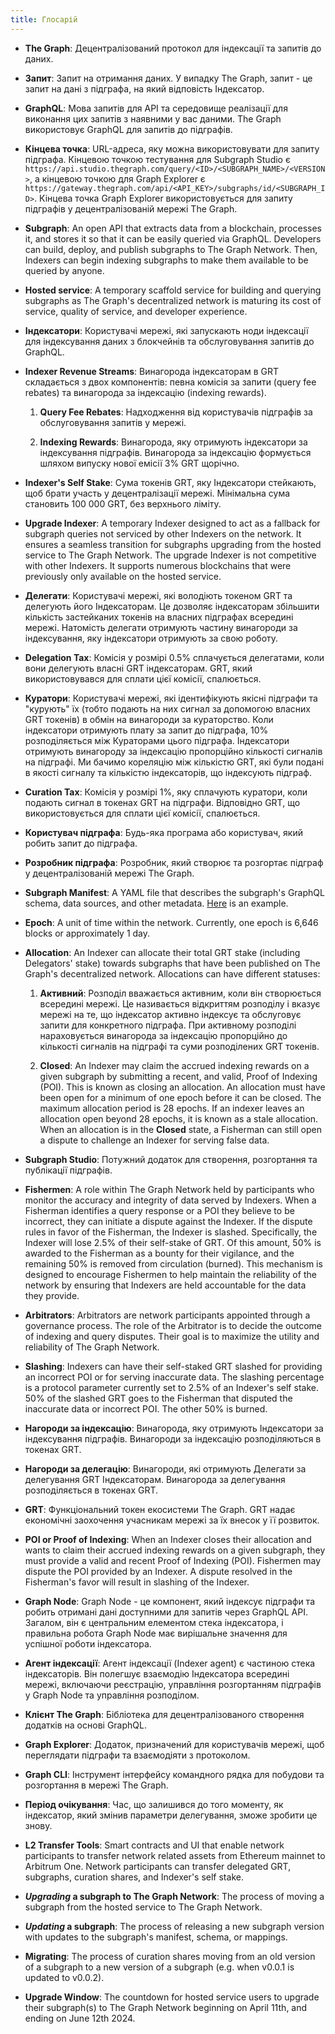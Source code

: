 ```yaml
---
title: Глосарій
---
```


- **The Graph**: Децентралізований протокол для індексації та запитів до даних.

- **Запит**: Запит на отримання даних. У випадку The Graph, запит - це запит на дані з підграфа, на який відповість Індексатор.

- **GraphQL**: Мова запитів для API та середовище реалізації для виконання цих запитів з наявними у вас даними. The Graph використовує GraphQL для запитів до підграфів.

- **Кінцева точка**: URL-адреса, яку можна використовувати для запиту підграфа. Кінцевою точкою тестування для Subgraph Studio є `https://api.studio.thegraph.com/query/<ID>/<SUBGRAPH_NAME>/<VERSION>`, а кінцевою точкою для Graph Explorer є `https://gateway.thegraph.com/api/<API_KEY>/subgraphs/id/<SUBGRAPH_ID>`. Кінцева точка Graph Explorer використовується для запиту підграфів у децентралізованій мережі The Graph.

- **Subgraph**: An open API that extracts data from a blockchain, processes it, and stores it so that it can be easily queried via GraphQL. Developers can build, deploy, and publish subgraphs to The Graph Network. Then, Indexers can begin indexing subgraphs to make them available to be queried by anyone.

- **Hosted service**: A temporary scaffold service for building and querying subgraphs as The Graph's decentralized network is maturing its cost of service, quality of service, and developer experience.

- **Індексатори**: Користувачі мережі, які запускають ноди індексації для індексування даних з блокчейнів та обслуговування запитів до GraphQL.

- **Indexer Revenue Streams**: Винагорода індексаторам в GRT складається з двох компонентів: певна комісія за запити (query fee rebates) та винагорода за індексацію (indexing rewards).

  1. **Query Fee Rebates**: Надходження від користувачів підграфів за обслуговування запитів у мережі.

  2. **Indexing Rewards**: Винагорода, яку отримують індексатори за індексування підграфів. Винагорода за індексацію формується шляхом випуску нової емісії 3% GRT щорічно.

- **Indexer's Self Stake**: Сума токенів GRT, яку Індексатори стейкають, щоб брати участь у децентралізації мережі. Мінімальна сума становить 100 000 GRT, без верхнього ліміту.

- **Upgrade Indexer**: A temporary Indexer designed to act as a fallback for subgraph queries not serviced by other Indexers on the network. It ensures a seamless transition for subgraphs upgrading from the hosted service to The Graph Network. The upgrade Indexer is not competitive with other Indexers. It supports numerous blockchains that were previously only available on the hosted service.

- **Делегати**: Користувачі мережі, які володіють токеном GRT та делегують його Індексаторам. Це дозволяє індексаторам збільшити кількість застейканих токенів на власних підграфах всередині мережі. Натомість делегати отримують частину винагороди за індексування, яку індексатори отримують за свою роботу.

- **Delegation Tax**: Комісія у розмірі 0.5% сплачується делегатами, коли вони делегують власні GRT індексаторам. GRT, який використовувався для сплати цієї комісії, спалюється.

- **Куратори**: Користувачі мережі, які ідентифікують якісні підграфи та "курують" їх (тобто подають на них сигнал за допомогою власних GRT токенів) в обмін на винагороди за кураторство. Коли індексатори отримують плату за запит до підграфа, 10% розподіляється між Кураторами цього підграфа. Індексатори отримують винагороду за індексацію пропорційно кількості сигналів на підграфі. Ми бачимо кореляцію між кількістю GRT, які були подані в якості сигналу та кількістю індексаторів, що індексують підграф.

- **Curation Tax**: Комісія у розмірі 1%, яку сплачують куратори, коли подають сигнал в токенах GRT на підграфи. Відповідно GRT, що використовується для сплати цієї комісії, спалюється.

- **Користувач підграфа**: Будь-яка програма або користувач, який робить запит до підграфа.

- **Розробник підграфа**: Розробник, який створює та розгортає підграф у децентралізованій мережі The Graph.

- **Subgraph Manifest**: A YAML file that describes the subgraph's GraphQL schema, data sources, and other metadata. [Here](https://github.com/graphprotocol/example-subgraph/blob/master/subgraph.yaml) is an example.

- **Epoch**: A unit of time within the network. Currently, one epoch is 6,646 blocks or approximately 1 day.

- **Allocation**: An Indexer can allocate their total GRT stake (including Delegators' stake) towards subgraphs that have been published on The Graph's decentralized network. Allocations can have different statuses:

  1. **Активний**: Розподіл вважається активним, коли він створюється всередині мережі. Це називається відкриттям розподілу і вказує мережі на те, що індексатор активно індексує та обслуговує запити для конкретного підграфа. При активному розподілі нараховується винагорода за індексацію пропорційно до кількості сигналів на підграфі та суми розподілених GRT токенів.

  2. **Closed**: An Indexer may claim the accrued indexing rewards on a given subgraph by submitting a recent, and valid, Proof of Indexing (POI). This is known as closing an allocation. An allocation must have been open for a minimum of one epoch before it can be closed. The maximum allocation period is 28 epochs. If an indexer leaves an allocation open beyond 28 epochs, it is known as a stale allocation. When an allocation is in the **Closed** state, a Fisherman can still open a dispute to challenge an Indexer for serving false data.

- **Subgraph Studio**: Потужний додаток для створення, розгортання та публікації підграфів.

- **Fishermen**: A role within The Graph Network held by participants who monitor the accuracy and integrity of data served by Indexers. When a Fisherman identifies a query response or a POI they believe to be incorrect, they can initiate a dispute against the Indexer. If the dispute rules in favor of the Fisherman, the Indexer is slashed. Specifically, the Indexer will lose 2.5% of their self-stake of GRT. Of this amount, 50% is awarded to the Fisherman as a bounty for their vigilance, and the remaining 50% is removed from circulation (burned). This mechanism is designed to encourage Fishermen to help maintain the reliability of the network by ensuring that Indexers are held accountable for the data they provide.

- **Arbitrators**: Arbitrators are network participants appointed through a governance process. The role of the Arbitrator is to decide the outcome of indexing and query disputes. Their goal is to maximize the utility and reliability of The Graph Network.

- **Slashing**: Indexers can have their self-staked GRT slashed for providing an incorrect POI or for serving inaccurate data. The slashing percentage is a protocol parameter currently set to 2.5% of an Indexer's self stake. 50% of the slashed GRT goes to the Fisherman that disputed the inaccurate data or incorrect POI. The other 50% is burned.

- **Нагороди за індексацію**: Винагорода, яку отримують Індексатори за індексування підграфів. Винагороди за індексацію розподіляються в токенах GRT.

- **Нагороди за делегацію**: Винагороди, які отримують Делегати за делегування GRT Індексаторам. Винагорода за делегування розподіляється в токенах GRT.

- **GRT**: Функціональний токен екосистеми The Graph. GRT надає економічні заохочення учасникам мережі за їх внесок у її розвиток.

- **POI or Proof of Indexing**: When an Indexer closes their allocation and wants to claim their accrued indexing rewards on a given subgraph, they must provide a valid and recent Proof of Indexing (POI). Fishermen may dispute the POI provided by an Indexer. A dispute resolved in the Fisherman's favor will result in slashing of the Indexer.

- **Graph Node**: Graph Node - це компонент, який індексує підграфи та робить отримані дані доступними для запитів через GraphQL API. Загалом, він є центральним елементом стека індексатора, і правильна робота Graph Node має вирішальне значення для успішної роботи індексатора.

- **Агент індексації**: Агент індексації (Indexer agent) є частиною стека індексаторів. Він полегшує взаємодію Індексатора всередині мережі, включаючи реєстрацію, управління розгортанням підграфів у Graph Node та управління розподілом.

- **Клієнт The Graph**: Бібліотека для децентралізованого створення додатків на основі GraphQL.

- **Graph Explorer**: Додаток, призначений для користувачів мережі, щоб переглядати підграфи та взаємодіяти з протоколом.

- **Graph CLI**: Інструмент інтерфейсу командного рядка для побудови та розгортання в мережі The Graph.

- **Період очікування**: Час, що залишився до того моменту, як індексатор, який змінив параметри делегування, зможе зробити це знову.

- **L2 Transfer Tools**: Smart contracts and UI that enable network participants to transfer network related assets from Ethereum mainnet to Arbitrum One. Network participants can transfer delegated GRT, subgraphs, curation shares, and Indexer's self stake.

- **_Upgrading_ a subgraph to The Graph Network**: The process of moving a subgraph from the hosted service to The Graph Network.

- **_Updating_ a subgraph**: The process of releasing a new subgraph version with updates to the subgraph's manifest, schema, or mappings.

- **Migrating**: The process of curation shares moving from an old version of a subgraph to a new version of a subgraph (e.g. when v0.0.1 is updated to v0.0.2).

- **Upgrade Window**: The countdown for hosted service users to upgrade their subgraph(s) to The Graph Network beginning on April 11th, and ending on June 12th 2024.
